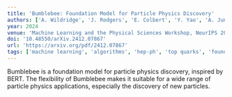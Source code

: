 ```yaml
---
title: 'Bumblebee: Foundation Model for Particle Physics Discovery'
authors: ['A. Wildridge', 'J. Rodgers', 'E. Colbert', 'Y. Yao', 'A. Jung', 'M. Liu']
year: 2024
venue: 'Machine Learning and the Physical Sciences Workshop, NeurIPS 2024'
doi: '10.48550/arXiv.2412.07867'
url: 'https://arxiv.org/pdf/2412.07867'
tags: ['machine learning', 'algorithms', 'hep-ph', 'top quarks', 'foundation model', 'transformer']
---
```


Bumblebee is a foundation model for particle physics discovery, inspired by BERT. The flexibility of Bumblebee makes it suitable for a wide range of particle physics applications, especially the discovery of new particles.
